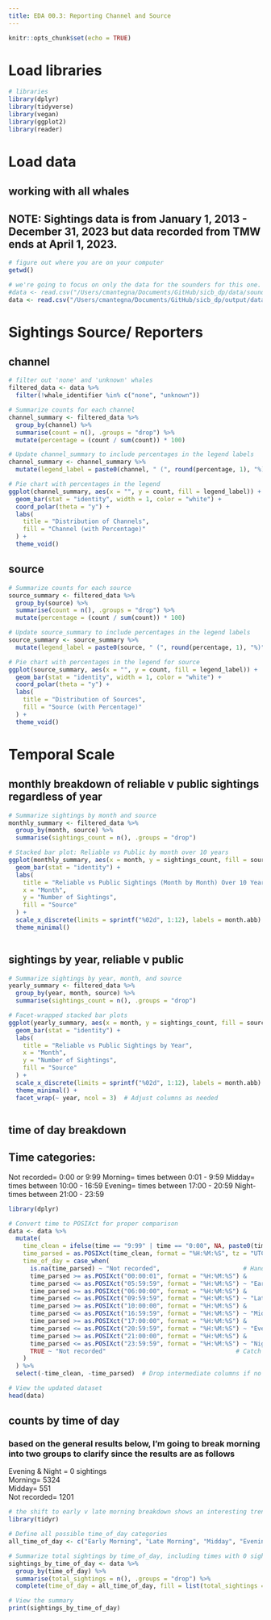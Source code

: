 ```yaml
---
title: EDA 00.3: Reporting Channel and Source
---
```


```r
knitr::opts_chunk$set(echo = TRUE)
```

# Load libraries

```r

# libraries
library(dplyr)
library(tidyverse)
library(vegan)
library(ggplot2)
library(reader)

```

# Load data
## working with all whales
## NOTE: Sightings data is from January 1, 2013 - December 31, 2023 but data recorded from TMW ends at April 1, 2023.
```r

# figure out where you are on your computer
getwd()

# we're going to focus on only the data for the sounders for this one. Note you'll need to change the file path to match where it is on your computer
#data <- read.csv("/Users/cmantegna/Documents/GitHub/sicb_dp/data/sounders.csv")
data <- read.csv("/Users/cmantegna/Documents/GitHub/sicb_dp/output/data_adjusted/all_whales_with_sounder_ids_cleaned.csv")

```

# Sightings Source/ Reporters
## channel
```r

# filter out 'none' and 'unknown' whales
filtered_data <- data %>%
  filter(!whale_identifier %in% c("none", "unknown"))

# Summarize counts for each channel
channel_summary <- filtered_data %>%
  group_by(channel) %>%
  summarise(count = n(), .groups = "drop") %>%
  mutate(percentage = (count / sum(count)) * 100)

# Update channel_summary to include percentages in the legend labels
channel_summary <- channel_summary %>%
  mutate(legend_label = paste0(channel, " (", round(percentage, 1), "%)"))

# Pie chart with percentages in the legend
ggplot(channel_summary, aes(x = "", y = count, fill = legend_label)) +
  geom_bar(stat = "identity", width = 1, color = "white") +
  coord_polar(theta = "y") +
  labs(
    title = "Distribution of Channels",
    fill = "Channel (with Percentage)"
  ) +
  theme_void()


```

## source
```r

# Summarize counts for each source
source_summary <- filtered_data %>%
  group_by(source) %>%
  summarise(count = n(), .groups = "drop") %>%
  mutate(percentage = (count / sum(count)) * 100)

# Update source_summary to include percentages in the legend labels
source_summary <- source_summary %>%
  mutate(legend_label = paste0(source, " (", round(percentage, 1), "%)"))

# Pie chart with percentages in the legend for source
ggplot(source_summary, aes(x = "", y = count, fill = legend_label)) +
  geom_bar(stat = "identity", width = 1, color = "white") +
  coord_polar(theta = "y") +
  labs(
    title = "Distribution of Sources",
    fill = "Source (with Percentage)"
  ) +
  theme_void()

```

# Temporal Scale
## monthly breakdown of reliable v public sightings regardless of year
```r

# Summarize sightings by month and source
monthly_summary <- filtered_data %>%
  group_by(month, source) %>%
  summarise(sightings_count = n(), .groups = "drop")

# Stacked bar plot: Reliable vs Public by month over 10 years
ggplot(monthly_summary, aes(x = month, y = sightings_count, fill = source)) +
  geom_bar(stat = "identity") +
  labs(
    title = "Reliable vs Public Sightings (Month by Month) Over 10 Years",
    x = "Month",
    y = "Number of Sightings",
    fill = "Source"
  ) +
  scale_x_discrete(limits = sprintf("%02d", 1:12), labels = month.abb) +  # Use month abbreviations
  theme_minimal()



```

## sightings by year, reliable v public
```r

# Summarize sightings by year, month, and source
yearly_summary <- filtered_data %>%
  group_by(year, month, source) %>%
  summarise(sightings_count = n(), .groups = "drop")

# Facet-wrapped stacked bar plots
ggplot(yearly_summary, aes(x = month, y = sightings_count, fill = source)) +
  geom_bar(stat = "identity") +
  labs(
    title = "Reliable vs Public Sightings by Year",
    x = "Month",
    y = "Number of Sightings",
    fill = "Source"
  ) +
  scale_x_discrete(limits = sprintf("%02d", 1:12), labels = month.abb) +  # Use month abbreviations
  theme_minimal() +
  facet_wrap(~ year, ncol = 3)  # Adjust columns as needed



```

## time of day breakdown
## Time categories:\
Not recorded= 0:00 or 9:99
Morning= times between 0:01 - 9:59
Midday= times between 10:00 - 16:59
Evening= times between 17:00 - 20:59
Night- times between 21:00 - 23:59
```r

library(dplyr)

# Convert time to POSIXct for proper comparison
data <- data %>%
  mutate(
    time_clean = ifelse(time == "9:99" | time == "0:00", NA, paste0(time, ":00")), # Fix missing seconds
    time_parsed = as.POSIXct(time_clean, format = "%H:%M:%S", tz = "UTC"),
    time_of_day = case_when(
      is.na(time_parsed) ~ "Not recorded",                       # Handle NA times
      time_parsed >= as.POSIXct("00:00:01", format = "%H:%M:%S") & 
      time_parsed <= as.POSIXct("05:59:59", format = "%H:%M:%S") ~ "Early Morning",  # 0:01 to 5:59
      time_parsed >= as.POSIXct("06:00:00", format = "%H:%M:%S") & 
      time_parsed <= as.POSIXct("09:59:59", format = "%H:%M:%S") ~ "Late Morning",  # 6:00 to 9:59
      time_parsed >= as.POSIXct("10:00:00", format = "%H:%M:%S") & 
      time_parsed <= as.POSIXct("16:59:59", format = "%H:%M:%S") ~ "Midday",   # 10:00 to 16:59
      time_parsed >= as.POSIXct("17:00:00", format = "%H:%M:%S") & 
      time_parsed <= as.POSIXct("20:59:59", format = "%H:%M:%S") ~ "Evening",  # 17:00 to 20:59
      time_parsed >= as.POSIXct("21:00:00", format = "%H:%M:%S") & 
      time_parsed <= as.POSIXct("23:59:59", format = "%H:%M:%S") ~ "Night",    # 21:00 to 23:59
      TRUE ~ "Not recorded"                                    # Catch any remaining cases
    )
  ) %>%
  select(-time_clean, -time_parsed)  # Drop intermediate columns if no longer needed

# View the updated dataset
head(data)


```

## counts by time of day
### based on the general results below, I'm going to break morning into two groups to clarify since the results are as follows\
Evening & Night = 0 sightings\
Morning= 5324\
Midday= 551\
Not recorded= 1201\
```r

# the shift to early v late morning breakdown shows an interesting trend; most sightings are between 12:01am - 5:59am
library(tidyr)

# Define all possible time_of_day categories
all_time_of_day <- c("Early Morning", "Late Morning", "Midday", "Evening", "Night", "Not recorded")

# Summarize total sightings by time_of_day, including times with 0 sightings
sightings_by_time_of_day <- data %>%
  group_by(time_of_day) %>%
  summarise(total_sightings = n(), .groups = "drop") %>%
  complete(time_of_day = all_time_of_day, fill = list(total_sightings = 0))

# View the summary
print(sightings_by_time_of_day)


```


